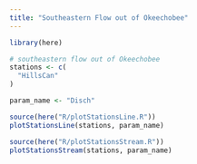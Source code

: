 ```yaml
---
title: "Southeastern Flow out of Okeechobee"
---
```

```R
library(here)
```

```R
# southeastern flow out of Okeechobee
stations <- c(
  "HillsCan"
)

param_name <- "Disch"

source(here("R/plotStationsLine.R"))
plotStationsLine(stations, param_name)

source(here("R/plotStationsStream.R"))
plotStationsStream(stations, param_name)


```
